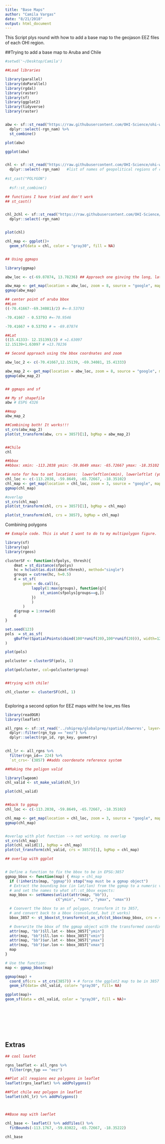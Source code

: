 ```yaml
---
title: "Base Maps"
author: "Camila Vargas"
date: "8/21/2018"
output: html_document
---
```


This Script plys round with how to add a base map to the geojason EEZ files of each OHI region.

##Trying to add a base map to Aruba and Chile

```r
#setwd('~/Desktop/Camila')

##Load libraries

library(parallel)
library(doParallel)
library(rgdal)
library(raster)
library(sf)
library(ggplot2)
library(tidyverse)
library(raster)


abw <- sf::st_read("https://raw.githubusercontent.com/OHI-Science/ohi-webapps/master/ohi_gadm_geojson_archive/regions_gcs_abw.geojson") %>% 
  dplyr::select(-rgn_nam) %>% 
  st_combine()

plot(abw)

ggplot(abw) 


chl <- sf::st_read("https://raw.githubusercontent.com/OHI-Science/ohi-webapps/master/ohi_gadm_geojson_archive/regions_gcs_chl.geojson") %>% 
  dplyr::select(-rgn_nam)   #list of names of geopolitical regions of chile
  
#st_cast("POLYGON")
  
  #sf::st_combine()

## functions I have tried and don't work
## st_cast()


chl_2chl <- sf::st_read("https://raw.githubusercontent.com/OHI-Science/ohi-webapps/master/ohi_gadm_geojson_archive/regions_gcs_chl.geojson") %>% 
  dplyr::select(-rgn_nam) 


plot(chl)

chl_map <- ggplot()+
  geom_sf(data = chl, color = "gray30", fill = NA)


## Using ggmaps

library(ggmap)

abw_loc <- c(-69.87874, 13.78236) ## Approach one ginving the long, lat of the center point of the bbox (calculated below)

abw_map <- get_map(location = abw_loc, zoom = 8, source = "google", maptype = "terrain", crop = FALSE)
ggmap(abw_map)

## center point of aruba bbox
##Lon
((-70.41667--69.34081)/2) #=-0.53793

-70.41667 - 0.53793 #=-70.9546

-70.41667 + 0.53793 # = -69.87874

##Lat
((15.41333- 12.15139)/2) # =1.63097
12.15139+1.63097 # =13.78236

## Second approach using the bbox coordnates and zoom

abw_loc_2 <- c(-70.41667,12.15139, -69.34081, 15.41333) 

abw_map_2 <- get_map(location = abw_loc, zoom = 8, source = "google", maptype = "terrain", crop = FALSE)
ggmap(abw_map_2)


## ggmaps and sf

## My sf shapefile
abw # ESPG 4326

##map
abw_map_2

##Combining both! It works!!!
st_crs(abw_map_2)
plot(st_transform(abw, crs = 3857)[1], bgMap = abw_map_2)


##Chile
chl

##bbox
##bbox: xmin: -113.2038 ymin: -59.8649 xmax: -65.72667 ymax: -18.35102

## note for how to set locations:  lowerleftlon(xmin), lowerleftlat (ymin), upperrightlon (xmax), upperrightlat (ymax)
chl_loc <- c(-113.2038, -59.8649, -65.72667, -18.35102)
chl_map <- get_map(location = chl_loc, zoom = 3, source = "google", maptype = "terrain", crop = FALSE)
ggmap(chl_map)

#overlap
st_crs(chl_map)
plot(st_transform(chl, crs = 3857)[1], bgMap = chl_map)

plot(st_transform(chl, crs = 3857), bgMap = chl_map)


```


Combining polygons

```r
## Exmaple code. This is what I want to do to my multipolygon figure.

library(sf)
library(sp)
library(rgeos)

clusterSF <- function(sfpolys, thresh){
    dmat = st_distance(sfpolys)
    hc = hclust(as.dist(dmat>thresh), method="single")
    groups = cutree(hc, h=0.5)
    d = st_sf(
        geom = do.call(c,
            lapply(1:max(groups), function(g){
                st_union(sfpolys[groups==g,])
            })
            )
        )
    d$group = 1:nrow(d)
    d
}

set.seed(123)
pols  = st_as_sf(
    gBuffer(SpatialPoints(cbind(100*runif(20),100*runif(20))), width=12, byid=TRUE)
)

plot(pols)

polcluster = clusterSF(pols, 1)

plot(polcluster, col=polcluster$group)


##trying with chile!

chl_cluster <- clusterSF(chl, 1)



```


Exploring a second option for EEZ maps witht he low_res files

```r

library(readOGR)
library(leaflet)

all_rgns <- sf::st_read('../ohiprep/globalprep/spatial/downres', layer="rgn_all_gcs_low_res") %>%
  dplyr::filter(rgn_typ == "eez") %>% 
  dplyr::select(rgn_id, rgn_key, geometry)
  

chl_lr <- all_rgns %>% 
  filter(rgn_id== 224) %>% 
  `st_crs<-`(3857) ##adds coordenate reference system

##Making the poligon valid

library(lwgeom)
chl_valid <- st_make_valid(chl_lr)

plot(chl_valid)


##back to ggmap
chl_loc <- c(-113.2038, -59.8649, -65.72667, -18.35102)

chl_map <- get_map(location = chl_loc, zoom = 3, source = "google", maptype = "terrain", crop = FALSE)
ggmap(chl_map)


#overlap with plot function --> not working. no overlap
st_crs(chl_map)
plot(chl_valid[1], bgMap = chl_map)
plot(st_transform(chl_valid, crs = 3857)[1], bgMap = chl_map)

## overlap with ggplot


# Define a function to fix the bbox to be in EPSG:3857
ggmap_bbox <- function(map) { #map = chl_map
  if (!inherits(map, "ggmap")) stop("map must be a ggmap object")
  # Extract the bounding box (in lat/lon) from the ggmap to a numeric vector, 
  # and set the names to what sf::st_bbox expects:
  map_bbox <- setNames(unlist(attr(map, "bb")), 
                       c("ymin", "xmin", "ymax", "xmax"))

  # Coonvert the bbox to an sf polygon, transform it to 3857, 
  # and convert back to a bbox (convoluted, but it works)
  bbox_3857 <- st_bbox(st_transform(st_as_sfc(st_bbox(map_bbox, crs = 4326)), 3857))

  # Overwrite the bbox of the ggmap object with the transformed coordinates 
  attr(map, "bb")$ll.lat <- bbox_3857["ymin"]
  attr(map, "bb")$ll.lon <- bbox_3857["xmin"]
  attr(map, "bb")$ur.lat <- bbox_3857["ymax"]
  attr(map, "bb")$ur.lon <- bbox_3857["xmax"]
  map
}

# Use the function:
map <- ggmap_bbox(map)

ggmap(map) + 
  coord_sf(crs = st_crs(3857)) + # force the ggplot2 map to be in 3857
  geom_sf(data= chl_valid, color= "gray30", fill= NA)

ggplot(map)+
geom_sf(data = chl_valid, color = "gray30", fill = NA)+









```


## Extras

```r
## cool leafet

rgns_leaflet <- all_rgns %>%
  filter(rgn_typ == "eez")

##Plot all reagions eez polygons in leaflet
leaflet(rgns_leaflet) %>% addPolygons()

##Plot chile eez polygon in leaflet
leaflet(chl_lr) %>% addPolygons()



##Base map with laeflet

chl_base <- leaflet() %>% addTiles() %>% 
  fitBounds(-113.1767, -59.83022, -65.72667, -18.35222)

chl_base



```




